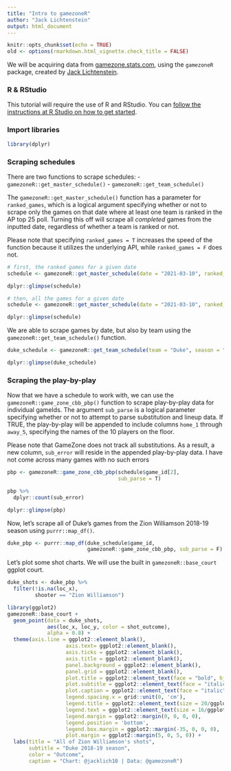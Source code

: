 ```yaml
---
title: "Intro to gamezoneR"
author: "Jack Lichtenstein"
output: html_document
---
```


```r
knitr::opts_chunk$set(echo = TRUE)
old <- options(rmarkdown.html_vignette.check_title = FALSE)
```

We will be acquiring data from [gamezone.stats.com](http://gamezone.stats.com/), using the `gamezoneR` package, created by [Jack Lichtenstein](https://twitter.com/jacklich10).

### R & RStudio

This tutorial will require the use of R and RStudio. You can [follow the instructions at R Studio on how to get started](https://rstudio.com/products/rstudio/download/).

### Import libraries

```r
library(dplyr)
```

### Scraping schedules

There are two functions to scrape schedules:
- `gamezoneR::get_master_schedule()` 
- `gamezoneR::get_team_schedule()`

The `gamezoneR::get_master_schedule()` function has a parameter for `ranked_games`, which is a logical argument specifying whether or not to scrape only the games on that date where at least one team is ranked in the AP top 25 poll. Turning this off will scrape all *completed* games from the inputted date, regardless of whether a team is ranked or not. 

Please note that specifying `ranked_games = T` increases the speed of the function because it utilizes the underlying API, while `ranked_games = F` does not.

```r
# first, the ranked games for a given date
schedule <- gamezoneR::get_master_schedule(date = "2021-03-10", ranked_games = T)

dplyr::glimpse(schedule)

# then, all the games for a given date
schedule <- gamezoneR::get_master_schedule(date = "2021-03-10", ranked_games = F)

dplyr::glimpse(schedule)
```

We are able to scrape games by date, but also by team using the `gamezoneR::get_team_schedule()` function.

```r
duke_schedule <- gamezoneR::get_team_schedule(team = "Duke", season = "2018-19")

dplyr::glimpse(duke_schedule)
```

### Scraping the play-by-play

Now that we have a schedule to work with, we can use the `gamezoneR::game_zone_cbb_pbp()` function to scrape play-by-play data for individual gameIds. The argument `sub_parse` is a logical parameter specifying whether or not to attempt to parse substitution and lineup data. If TRUE, the play-by-play will be appended to include columns `home_1` through `away_5`, specifying the names of the 10 players on the floor. 

Please note that GameZone does not track all substitutions. As a result, a new column, `sub_error` will reside in the appended play-by-play data. I have not come across many games with no such errors

```r
pbp <- gamezoneR::game_zone_cbb_pbp(schedule$game_id[2],
                                    sub_parse = T)

pbp %>% 
  dplyr::count(sub_error)

dplyr::glimpse(pbp)
```

Now, let's scrape all of Duke's games from the Zion Williamson 2018-19 season using `purrr::map_df()`.

```r
duke_pbp <- purrr::map_df(duke_schedule$game_id, 
                          gamezoneR::game_zone_cbb_pbp, sub_parse = F)
```

Let's plot some shot charts. We will use the built in `gamezoneR::base_court` ggplot court.

```r
duke_shots <- duke_pbp %>% 
  filter(!is.na(loc_x),
         shooter == "Zion Williamson")

library(ggplot2)
gamezoneR::base_court +
  geom_point(data = duke_shots,
             aes(loc_x, loc_y, color = shot_outcome),
             alpha = 0.8) +
  theme(axis.line = ggplot2::element_blank(),
                   axis.text= ggplot2::element_blank(),
                   axis.ticks = ggplot2::element_blank(),
                   axis.title = ggplot2::element_blank(),
                   panel.background = ggplot2::element_blank(),
                   panel.grid = ggplot2::element_blank(),
                   plot.title = ggplot2::element_text(face = "bold", hjust = 0.5, size = 30/ggplot2::.pt, margin = ggplot2::margin(0, 0, 5, 0)),
                   plot.subtitle = ggplot2::element_text(face = "italic", hjust = 0.5, size = 24/ggplot2::.pt),
                   plot.caption = ggplot2::element_text(face = "italic", hjust = 1, size = 20/ggplot2::.pt, margin = ggplot2::margin(0, 0, 0, 0)),
                   legend.spacing.x = grid::unit(0, 'cm'),
                   legend.title = ggplot2::element_text(size = 20/ggplot2::.pt, face = "bold"),
                   legend.text = ggplot2::element_text(size = 16/ggplot2::.pt),
                   legend.margin = ggplot2::margin(0, 0, 0, 0),
                   legend.position = 'bottom',
                   legend.box.margin = ggplot2::margin(-35, 0, 0, 0),
                   plot.margin = ggplot2::margin(5, 0, 5, 0)) +
  labs(title = "All of Zion Williamson's shots",
       subtitle = "Duke 2018-19 season",
       color = "Outcome",
       caption = "Chart: @jacklich10 | Data: @gamezoneR")
```


